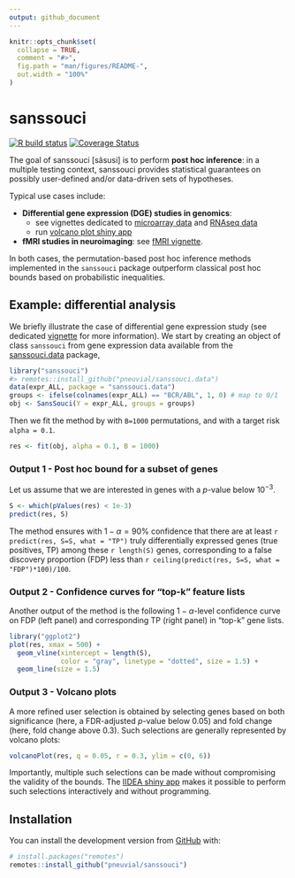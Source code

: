 ```yaml
---
output: github_document
---
```


<!-- README.md is generated from README.Rmd. Please edit that file -->

```r
knitr::opts_chunk$set(
  collapse = TRUE,
  comment = "#>",
  fig.path = "man/figures/README-",
  out.width = "100%"
)
```

# sanssouci

<!-- badges: start -->
  [![R build status](https://github.com/pneuvial/sanssouci/workflows/R-CMD-check/badge.svg)](https://github.com/pneuvial/sanssouci/actions)
[![Coverage Status](https://codecov.io/gh/pneuvial/sanssouci/branch/develop/graph/badge.svg)](https://codecov.io/github/pneuvial/sanssouci/branch/develop)
<!-- badges: end -->

The goal of sanssouci [sãsusi] is to perform **post hoc inference**: in a multiple testing context, sanssouci provides statistical guarantees on possibly user-defined and/or data-driven sets of hypotheses. 

Typical use cases include:

- **Differential gene expression (DGE) studies in genomics**: 
  - see vignettes dedicated to [microarray data](https://pneuvial.github.io/sanssouci/articles/post-hoc_differential-expression.html) and [RNAseq data](https://pneuvial.github.io/sanssouci/articles/post-hoc_differential-expression_RNAseq.html) 
  - run [volcano plot shiny app](https://shiny-iidea-sanssouci.apps.math.cnrs.fr/)
- **fMRI studies in neuroimaging**: see [fMRI vignette](https://pneuvial.github.io/sanssouci/articles/post-hoc_fMRI.html). 

In both cases, the permutation-based post hoc inference methods implemented in the `sanssouci` package outperform classical post hoc bounds based on probabilistic inequalities.

## Example: differential analysis

We briefly illustrate the case of differential gene expression study (see dedicated [vignette](https://pneuvial.github.io/sanssouci/articles/post-hoc_differential-expression.html) for more information). We start by creating an object of class `sanssouci` from gene expression data available from the [sanssouci.data](https://github.com/pneuvial/sanssouci.data) package, 

```r
library("sanssouci")
#> remotes::install_github("pneuvial/sanssouci.data")
data(expr_ALL, package = "sanssouci.data")
groups <- ifelse(colnames(expr_ALL) == "BCR/ABL", 1, 0) # map to 0/1
obj <- SansSouci(Y = expr_ALL, groups = groups)
```

Then we fit the method by with `B=1000` permutations, and with a target risk `alpha = 0.1`.

```r
res <- fit(obj, alpha = 0.1, B = 1000)
```

### Output 1 - Post hoc bound for a subset of genes

Let us assume that we are interested in genes with a $p$-value below $10^{-3}$. 

```r
S <- which(pValues(res) < 1e-3)
predict(res, S)
```

The method ensures with $1-\alpha = 90\%$ confidence that there are at least `r predict(res, S=S, what = "TP")` truly differentially expressed genes (true positives, TP) among these  `r length(S)` genes, corresponding to a false discovery proportion (FDP) less than `r ceiling(predict(res, S=S, what = "FDP")*100)/100`.


### Output 2 - Confidence curves for "top-k" feature lists

Another output of the method is the following $1-\alpha$-level confidence curve on FDP (left panel) and corresponding TP (right panel) in "top-k" gene lists. 

```r
library("ggplot2")
plot(res, xmax = 500) +
  geom_vline(xintercept = length(S), 
             color = "gray", linetype = "dotted", size = 1.5) +
  geom_line(size = 1.5)
```


### Output 3 - Volcano plots

A more refined user selection is obtained by selecting genes based on both significance (here, a FDR-adjusted $p$-value below 0.05) and fold change (here, fold change above 0.3). Such selections are generally represented by volcano plots:

```r
volcanoPlot(res, q = 0.05, r = 0.3, ylim = c(0, 6))
```

Importantly, multiple such selections can be made without compromising the validity of the bounds. The [IIDEA shiny app](https://shiny-iidea-sanssouci.apps.math.cnrs.fr/) makes it possible to perform such selections interactively and without programming. 

## Installation

<!-- You can install the released version of sanssouci from [CRAN](https://CRAN.R-project.org) with: -->

<!-- ``` r -->
<!-- install.packages("sanssouci") -->
<!-- ``` -->

You can install the development version from [GitHub](https://github.com/) with:

``` r
# install.packages("remotes")
remotes::install_github("pneuvial/sanssouci")
```


